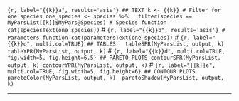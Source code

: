 
```{r, label="{{k}}a", results='asis'}
## TEXT
k <- {{k}}
# Filter for one species
one_species <- species %>% 
 filter(species == MyParsList[[k]]$MyPars@Species)
# Species function
cat(speciesText(one_species))
```
#
```{r, label="{{k}}b", results='asis'}
# Parameters function
cat(parametersText(one_species))
```
#
```{r, label="{{k}}c", multi.col=TRUE}
## TABLES
  tableSPR(MyParsList, output, k)
  tableYPR(MyParsList, output, k)
```
#
```{r, label="{{k}}d", multi.col=TRUE, fig.width=5, fig.height=6.5}
## PARETO PLOTS
contourSPR(MyParsList, output, k)
contourYPR(MyParsList, output, k)
```
#
```{r, label="{{k}}e", multi.col=TRUE, fig.width=5, fig.height=6}
## CONTOUR PLOTS
paretoColor(MyParsList, output, k) 
paretoShadow(MyParsList, output, k)
```

***
\newpage